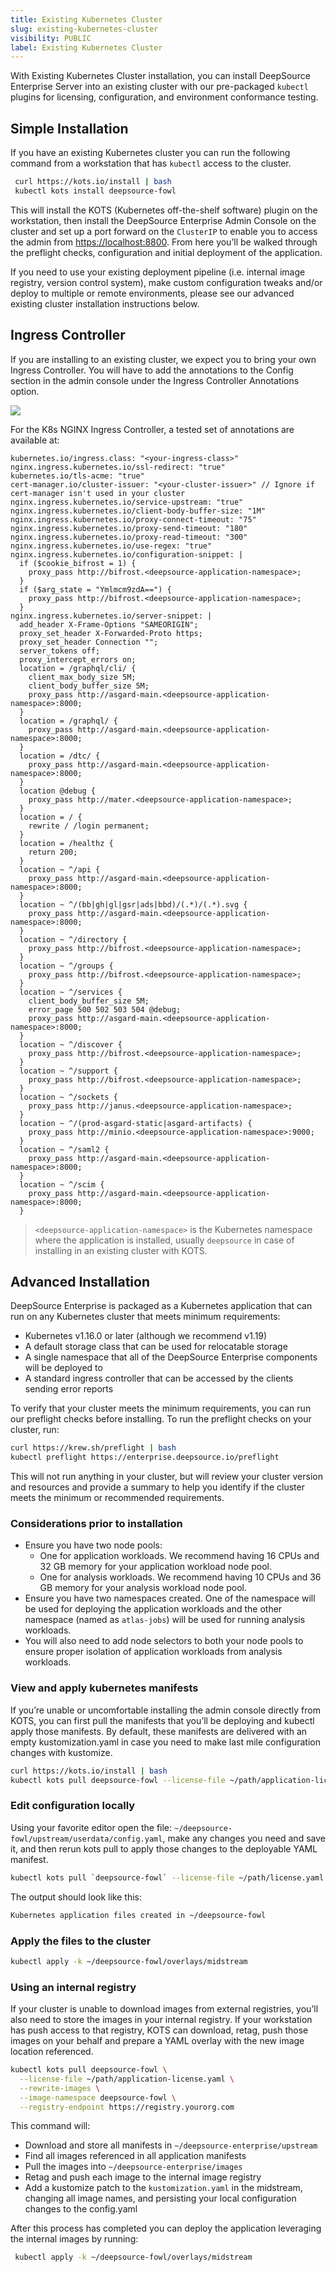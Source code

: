 ```yaml
---
title: Existing Kubernetes Cluster
slug: existing-kubernetes-cluster
visibility: PUBLIC
label: Existing Kubernetes Cluster
---
```

With Existing Kubernetes Cluster installation, you can install DeepSource Enterprise Server into an existing cluster with our pre-packaged `kubectl` plugins for licensing, configuration, and environment conformance testing.

## Simple Installation

If you have an existing Kubernetes cluster you can run the following command from a workstation that has `kubectl` access to the cluster.

```bash
 curl https://kots.io/install | bash
 kubectl kots install deepsource-fowl
```

This will install the KOTS (Kubernetes off-the-shelf software) plugin on the workstation, then install the DeepSource Enterprise Admin Console on the cluster and set up a port forward on the `ClusterIP` to enable you to access the admin from <https://localhost:8800>. From here you’ll be walked through the preflight checks, configuration and initial deployment of the application.

If you need to use your existing deployment pipeline (i.e. internal image registry, version control system), make custom configuration tweaks and/or deploy to multiple or remote environments, please see our advanced existing cluster installation instructions below.

## Ingress Controller

If you are installing to an existing cluster, we expect you to bring your own Ingress Controller.  You will have to add the annotations to the Config section in the admin console under the Ingress Controller Annotations option.

![](https://files.readme.io/6ca88e2-small-ingress-annotations.png)

For the K8s NGINX Ingress Controller, a tested set of annotations are available at: 

```
kubernetes.io/ingress.class: "<your-ingress-class>"
nginx.ingress.kubernetes.io/ssl-redirect: "true"
kubernetes.io/tls-acme: "true"
cert-manager.io/cluster-issuer: "<your-cluster-issuer>" // Ignore if cert-manager isn't used in your cluster
nginx.ingress.kubernetes.io/service-upstream: "true"
nginx.ingress.kubernetes.io/client-body-buffer-size: "1M"
nginx.ingress.kubernetes.io/proxy-connect-timeout: "75"
nginx.ingress.kubernetes.io/proxy-send-timeout: "180"
nginx.ingress.kubernetes.io/proxy-read-timeout: "300"
nginx.ingress.kubernetes.io/use-regex: "true"
nginx.ingress.kubernetes.io/configuration-snippet: |
  if ($cookie_bifrost = 1) {
    proxy_pass http://bifrost.<deepsource-application-namespace>;
  }
  if ($arg_state = "Ymlmcm9zdA==") {
    proxy_pass http://bifrost.<deepsource-application-namespace>;
  }
nginx.ingress.kubernetes.io/server-snippet: |
  add_header X-Frame-Options "SAMEORIGIN";
  proxy_set_header X-Forwarded-Proto https;
  proxy_set_header Connection "";
  server_tokens off;
  proxy_intercept_errors on;
  location = /graphql/cli/ {
    client_max_body_size 5M;
    client_body_buffer_size 5M;
    proxy_pass http://asgard-main.<deepsource-application-namespace>:8000;
  }
  location = /graphql/ {
    proxy_pass http://asgard-main.<deepsource-application-namespace>:8000;
  }
  location = /dtc/ {
    proxy_pass http://asgard-main.<deepsource-application-namespace>:8000;
  }
  location @debug {
    proxy_pass http://mater.<deepsource-application-namespace>;
  }
  location = / {
    rewrite / /login permanent;
  }
  location = /healthz {
    return 200;
  }
  location ~ ^/api {
    proxy_pass http://asgard-main.<deepsource-application-namespace>:8000;
  }
  location ~ ^/(bb|gh|gl|gsr|ads|bbd)/(.*)/(.*).svg {
    proxy_pass http://asgard-main.<deepsource-application-namespace>:8000;
  }
  location ~ ^/directory {
    proxy_pass http://bifrost.<deepsource-application-namespace>;
  }
  location ~ ^/groups {
    proxy_pass http://bifrost.<deepsource-application-namespace>;
  }
  location ~ ^/services {
    client_body_buffer_size 5M;
    error_page 500 502 503 504 @debug;
    proxy_pass http://asgard-main.<deepsource-application-namespace>:8000;
  }
  location ~ ^/discover {
    proxy_pass http://bifrost.<deepsource-application-namespace>;
  }
  location ~ ^/support {
    proxy_pass http://bifrost.<deepsource-application-namespace>;
  }
  location ~ ^/sockets {
    proxy_pass http://janus.<deepsource-application-namespace>;
  }
  location ~ ^/(prod-asgard-static|asgard-artifacts) {
    proxy_pass http://minio.<deepsource-application-namespace>:9000;
  }
  location ~ ^/saml2 {
    proxy_pass http://asgard-main.<deepsource-application-namespace>:8000;
  }
  location ~ ^/scim {
    proxy_pass http://asgard-main.<deepsource-application-namespace>:8000;
  }
```

> `<deepsource-application-namespace>` is the Kubernetes namespace where the application is installed, usually `deepsource` in case of installing in an existing cluster with KOTS.

## Advanced Installation

DeepSource Enterprise is packaged as a Kubernetes application that can run on any Kubernetes cluster that meets minimum requirements:

- Kubernetes v1.16.0 or later (although we recommend v1.19)
- A default storage class that can be used for relocatable storage
- A single namespace that all of the DeepSource Enterprise components will be deployed to
- A standard ingress controller that can be accessed by the clients sending error reports

To verify that your cluster meets the minimum requirements, you can run our preflight checks before installing. To run the preflight checks on your cluster, run:

```bash
curl https://krew.sh/preflight | bash
kubectl preflight https://enterprise.deepsource.io/preflight
```

This will not run anything in your cluster, but will review your cluster version and resources and provide a summary to help you identify if the cluster meets the minimum or recommended requirements.

### Considerations prior to installation

- Ensure you have two node pools:
  - One for application workloads. We recommend having 16 CPUs and 32 GB memory for your application workload node pool.
  - One for analysis workloads. We recommend having 10 CPUs and 36 GB memory for your analysis workload node pool.
- Ensure you have two namespaces created. One of the namespace will be used for deploying the application workloads and the other namespace (named as `atlas-jobs`) will be used for running analysis workloads.
- You will also need to add node selectors to both your node pools to ensure proper isolation of application workloads from analysis workloads.

### View and apply kubernetes manifests

If you’re unable or uncomfortable installing the admin console directly from KOTS, you can first pull the manifests that you’ll be deploying and kubectl apply those manifests. By default, these manifests are delivered with an empty kustomization.yaml in case you need to make last mile configuration changes with kustomize.

```bash
curl https://kots.io/install | bash
kubectl kots pull deepsource-fowl --license-file ~/path/application-license.yaml
```

### Edit configuration locally

Using your favorite editor open the file: `~/deepsource-fowl/upstream/userdata/config.yaml`, make any changes you need and save it, and then rerun kots pull to apply those changes to the deployable YAML manifest.

```bash
kubectl kots pull `deepsource-fowl` --license-file ~/path/license.yaml
```

The output should look like this:

```bash
Kubernetes application files created in ~/deepsource-fowl
```

### Apply the files to the cluster

```bash
kubectl apply -k ~/deepsource-fowl/overlays/midstream
```

### Using an internal registry

If your cluster is unable to download images from external registries, you’ll also need to store the images in your internal registry. If your workstation has push access to that registry, KOTS can download, retag, push those images on your behalf and prepare a YAML overlay with the new image location referenced.

```bash
kubectl kots pull deepsource-fowl \
  --license-file ~/path/application-license.yaml \
  --rewrite-images \
  --image-namespace deepsource-fowl \
  --registry-endpoint https://registry.yourorg.com
```

This command will:

- Download and store all manifests in `~/deepsource-enterprise/upstream`
- Find all images referenced in all application manifests
- Pull the images into `~/deepsource-enterprise/images`
- Retag and push each image to the internal image registry
- Add a kustomize patch to the `kustomization.yaml` in the midstream, changing all image names, and persisting your local configuration changes to the config.yaml

After this process has completed you can deploy the application leveraging the internal images by running:

```bash
 kubectl apply -k ~/deepsource-fowl/overlays/midstream
```
